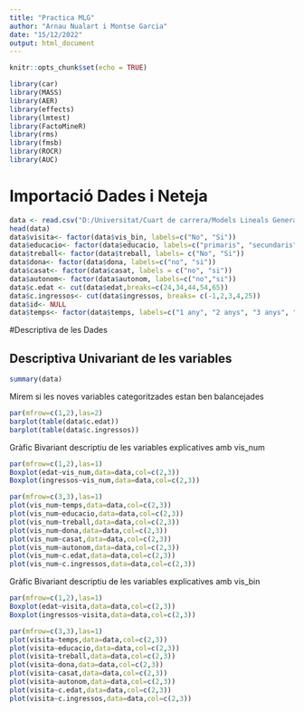 ---
title: "Practica MLG"
author: "Arnau Nualart i Montse Garcia"
date: "15/12/2022"
output: html_document
---

```{r setup, include=FALSE}
knitr::opts_chunk$set(echo = TRUE)
```

```{r}
library(car)
library(MASS)
library(AER)
library(effects)
library(lmtest)
library(FactoMineR)
library(rms)
library(fmsb)
library(ROCR)
library(AUC)
```


# Importació Dades i Neteja

```{r}
data <- read.csv("D:/Universitat/Cuart de carrera/Models Lineals Generalitzats/PRACTICA/Dades-20221215/data.csv", sep=";")
head(data)
data$visita<- factor(data$vis_bin, labels=c("No", "Si"))
data$educacio<- factor(data$educacio, labels=c("primaris", "secundaris", "univ.", "post_univ."))
data$treball<- factor(data$treball, labels= c("No", "Si"))
data$dona<- factor(data$dona, labels=c("no", "si"))
data$casat<- factor(data$casat, labels = c("no", "si"))
data$autonom<- factor(data$autonom, labels=c("no","si"))
data$c.edat <- cut(data$edat,breaks=c(24,34,44,54,65))   
data$c.ingressos<- cut(data$ingressos, breaks= c(-1,2,3,4,25))
data$id<- NULL
data$temps<- factor(data$temps, labels=c("1 any", "2 anys", "3 anys", "4 anys", "5 anys"))
```
#Descriptiva de les Dades

## Descriptiva Univariant de les variables

```{r}
summary(data)
```
Mirem si les noves variables categoritzades estan ben balancejades

```{r}
par(mfrow=c(1,2),las=2)
barplot(table(data$c.edat))
barplot(table(data$c.ingressos))

```

Gràfic Bivariant descriptiu de les variables explicatives amb vis_num

```{r}
par(mfrow=c(1,2),las=1)
Boxplot(edat~vis_num,data=data,col=c(2,3))
Boxplot(ingressos~vis_num,data=data,col=c(2,3))

par(mfrow=c(3,3),las=1)
plot(vis_num~temps,data=data,col=c(2,3))
plot(vis_num~educacio,data=data,col=c(2,3))
plot(vis_num~treball,data=data,col=c(2,3))
plot(vis_num~dona,data=data,col=c(2,3))
plot(vis_num~casat,data=data,col=c(2,3))
plot(vis_num~autonom,data=data,col=c(2,3))
plot(vis_num~c.edat,data=data,col=c(2,3))
plot(vis_num~c.ingressos,data=data,col=c(2,3))
```


Gràfic Bivariant descriptiu de les variables explicatives amb vis_bin


```{r}
par(mfrow=c(1,2),las=1)
Boxplot(edat~visita,data=data,col=c(2,3))
Boxplot(ingressos~visita,data=data,col=c(2,3))

par(mfrow=c(3,3),las=1)
plot(visita~temps,data=data,col=c(2,3))
plot(visita~educacio,data=data,col=c(2,3))
plot(visita~treball,data=data,col=c(2,3))
plot(visita~dona,data=data,col=c(2,3))
plot(visita~casat,data=data,col=c(2,3))
plot(visita~autonom,data=data,col=c(2,3))
plot(visita~c.edat,data=data,col=c(2,3))
plot(visita~c.ingressos,data=data,col=c(2,3))
```
